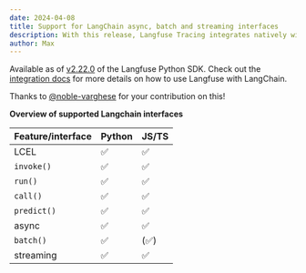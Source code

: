 ```yaml
---
date: 2024-04-08
title: Support for LangChain async, batch and streaming interfaces
description: With this release, Langfuse Tracing integrates natively with all LangChain interfaces on Python and JS.
author: Max
---
```



<ChangelogHeader />

Available as of [v2.22.0](https://github.com/langfuse/langfuse-python/releases/tag/v2.22.0) of the Langfuse Python SDK. Check out the [integration docs](/docs/integrations/langchain) for more details on how to use Langfuse with LangChain.

Thanks to [@noble-varghese](https://github.com/noble-varghese) for your contribution on this!

**Overview of supported Langchain interfaces**

| Feature/interface | Python | JS/TS |
| ----------------- | ------ | ----- |
| LCEL              | ✅     | ✅    |
| `invoke()`        | ✅     | ✅    |
| `run()`           | ✅     | ✅    |
| `call()`          | ✅     | ✅    |
| `predict()`       | ✅     | ✅    |
| async             | ✅     | ✅    |
| `batch()`         | ✅     | (✅)  |
| streaming         | ✅     | ✅    |

